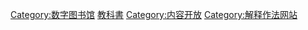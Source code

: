 {{catmore}}
[[Category:数字图书馆|Category:数字图书馆]]
[[Category:维基媒体工程|教科書]]
[[Category:内容开放|Category:内容开放]]
[[Category:解释作法网站|Category:解释作法网站]]